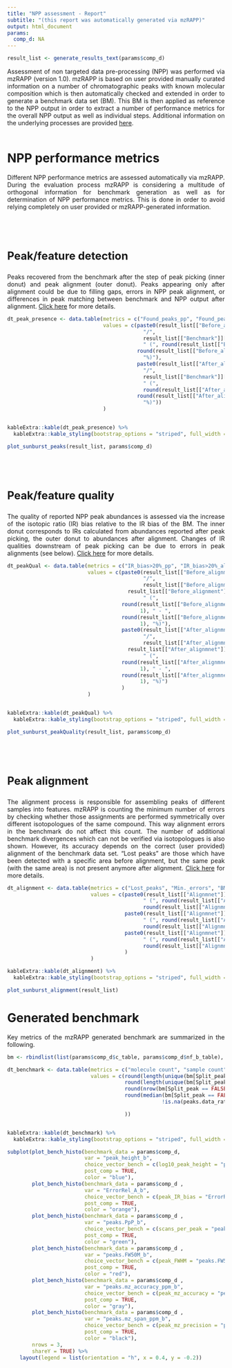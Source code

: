 ```yaml
---
title: "NPP assessment - Report"
subtitle: "(this report was automatically generated via mzRAPP)"
output: html_document
params:
  comp_d: NA
---
```


<style>
body {
text-align: justify}
</style>

```r
result_list <- generate_results_text(params$comp_d)
```

Assessment of non targeted data pre-processing (NPP) was performed via mzRAPP (version 1.0). mzRAPP is based on user provided manually curated information on a number of chromatographic peaks with known molecular composition which is then automatically checked and extended in order to generate a benchmark data set (BM). This BM is then applied as reference to the NPP output in order to extract a number of performance metrics for the overall NPP output as well as individual steps. Additional information on the underlying processes are provided [here](https://github.com/YasinEl/mzRAPP).
<br>
<br>

# NPP performance metrics
Different NPP performance metrics are assessed automatically via mzRAPP. During the evaluation process mzRAPP is considering a multitude of orthogonal information for benchmark generation as well as for determination of NPP performance metrics. This is done in order to avoid relying completely on user provided or mzRAPP-generated information. 

<div class = "row">
<div class = "col-md-6">
<br>
<br>
<br>
<b><p style="font-size:25px">Peak/feature detection</p></b>
Peaks recovered from the benchmark after the step of peak picking (inner donut) and peak alignment (outer donut). Peaks appearing only after alignment could be due to filling gaps, errors in NPP peak alignment, or differences in peak matching between benchmark and NPP output after alignment.
[Click here](https://github.com/YasinEl/mzRAPP) for more details.
```r
dt_peak_presence <- data.table(metrics = c("Found_peaks_pp", "Found_peaks_al"),
                               values = c(paste0(result_list[["Before_alignment"]][["Found_peaks"]][["count"]],
                                            "/",
                                            result_list[["Benchmark"]][["BM_peaks"]],
                                            " (", round(result_list[["Before_alignment"]][["Found_peaks"]][["CI"]][4],1), " - ", 
                                          round(result_list[["Before_alignment"]][["Found_peaks"]][["CI"]][5],1),
                                            "%)"),
                                          paste0(result_list[["After_alignmnet"]][["Found_peaks"]][["count"]],
                                            "/",
                                            result_list[["Benchmark"]][["BM_peaks"]],
                                            " (",
                                            round(result_list[["After_alignmnet"]][["Found_peaks"]][["CI"]][4],1), " - ", 
                                          round(result_list[["After_alignmnet"]][["Found_peaks"]][["CI"]][5],1),
                                            "%)"))
                               )


kableExtra::kable(dt_peak_presence) %>%
  kableExtra::kable_styling(bootstrap_options = "striped", full_width = FALSE, position="left")
```
</div>
<div class = "col-md-6">
```r
plot_sunburst_peaks(result_list, params$comp_d)
```
</div>
</div>

<div class = "row">
<div class = "col-md-6">
<br>
<br>
<br>
<b><p style="font-size:25px">Peak/feature quality</p></b>
The quality of reported NPP peak abundances is assessed via the increase of the isotopic ratio (IR) bias relative to the IR bias of the BM. The inner donut corresponds to IRs calculated from abundances reported after peak picking, the outer donut to abundances after alignment. Changes of IR qualities downstream of peak picking can be due to errors in peak alignments (see below).
[Click here](https://github.com/YasinEl/mzRAPP) for more details.
```r
dt_peakQual <- data.table(metrics = c("IR_bias>20%_pp", "IR_bias>20%_al"),
                          values = c(paste0(result_list[["Before_alignment"]][["IR_quality"]][["Error_inc_above20pp"]][["count"]],
                                            "/",
                                            result_list[["Before_alignment"]][["IR_quality"]][["Error_inc_above20pp"]][["count"]] +
                                       result_list[["Before_alignment"]][["IR_quality"]][["Error_inc_below20pp"]],
                                            " (",
                                     round(result_list[["Before_alignment"]][["IR_quality"]][["Error_inc_above20pp"]][["CI"]][4], 
                                           1), " - ",
                                     round(result_list[["Before_alignment"]][["IR_quality"]][["Error_inc_above20pp"]][["CI"]][5], 
                                           1), "%)"),
                                     paste0(result_list[["After_alignmnet"]][["IR_quality"]][["Error_inc_above20pp"]][["count"]],
                                            "/",
                                            result_list[["After_alignmnet"]][["IR_quality"]][["Error_inc_above20pp"]][["count"]] + 
                                       result_list[["After_alignmnet"]][["IR_quality"]][["Error_inc_below20pp"]],
                                            " (",
                                     round(result_list[["After_alignmnet"]][["IR_quality"]][["Error_inc_above20pp"]][["CI"]][4], 
                                           1), " - ",
                                     round(result_list[["After_alignmnet"]][["IR_quality"]][["Error_inc_above20pp"]][["CI"]][5], 
                                           1), "%)")
                                     )
                          )


kableExtra::kable(dt_peakQual) %>%
  kableExtra::kable_styling(bootstrap_options = "striped", full_width = FALSE, position="left")
```
</div>

<div class = "col-md-6">
```r
plot_sunburst_peakQuality(result_list, params$comp_d)
```
</div>
</div>

<div class = "row">
<div class = "col-md-6">
<br>
<br>
<br>
<b><p style="font-size:25px">Peak alignment</p></b>
The alignment process is responsible for assembling peaks of different samples into features. mzRAPP is counting the minimum number of errors by checking whether those assignments are performed symmetrically over different isotopologues of the same compound. This way alignment errors in the benchmark do not affect this count. The number of additional benchmark divergences which can not be verified via isotopologues is also shown. However, its accuracy depends on the correct (user provided) alignment of the benchmark data set. "Lost peaks" are those which have been detected with a specific area before alignment, but the same peak (with the same area) is not present anymore after alignment.
[Click here](https://github.com/YasinEl/mzRAPP) for more details.
```r
dt_alignment <- data.table(metrics = c("Lost_peaks", "Min._errors", "BM divergences"),
                           values = c(paste0(result_list[["Alignmnet"]][["Lost_b.A"]][["count"]],
                                            " (", round(result_list[["Alignmnet"]][["Lost_b.A"]][["CI"]][4],1), " - ",
                                            round(result_list[["Alignmnet"]][["Lost_b.A"]][["CI"]][5],1), "%)"),
                                      paste0(result_list[["Alignmnet"]][["Min.Errors"]][["count"]],
                                            " (", round(result_list[["Alignmnet"]][["Min.Errors"]][["CI"]][4],1), " - ",
                                            round(result_list[["Alignmnet"]][["Min.Errors"]][["CI"]][5],1), "%)"),
                                      paste0(result_list[["Alignmnet"]][["BM_divergences"]][["count"]],
                                            " (", round(result_list[["Alignmnet"]][["BM_divergences"]][["CI"]][4],1), " - ",
                                            round(result_list[["Alignmnet"]][["BM_divergences"]][["CI"]][5],1), "%)")
                                      )
                           )

kableExtra::kable(dt_alignment) %>%
  kableExtra::kable_styling(bootstrap_options = "striped", full_width = FALSE, position="left")
```
</div>

<div class = "col-md-6">
```r
plot_sunburst_alignment(result_list)
```
</div>
</div>


# Generated benchmark
Key metrics of the mzRAPP generated benchmark are summarized in the following. 
<div class = "row">
<div class = "col-md-4">
```r
bm <- rbindlist(list(params$comp_d$c_table, params$comp_d$nf_b_table), fill = TRUE, use.names = TRUE)

dt_benchmark <- data.table(metrics = c("molecule count", "sample count", "peak count", "med_scan_acqu._rate [1/s]"),
                           values = c(round(length(unique(bm[Split_peak == FALSE & main_peak == TRUE]$molecule_b)), 0),
                                      round(length(unique(bm[Split_peak == FALSE & main_peak == TRUE]$sample_name_b)),0),
                                      round(nrow(bm[Split_peak == FALSE & main_peak == TRUE]),0),
                                      round(median(bm[Split_peak == FALSE & main_peak == TRUE & 
                                                  !is.na(peaks.data_rate_b)]$peaks.data_rate_b), 1)

                                      ))


kableExtra::kable(dt_benchmark) %>%
  kableExtra::kable_styling(bootstrap_options = "striped", full_width = FALSE, position="left")
```
</div>

<div class = "col-md-8">
```r
subplot(plot_bench_histo(benchmark_data = params$comp_d, 
                         var = "peak_height_b", 
                         choice_vector_bench = c(log10_peak_height = "peak_height_b"), 
                         post_comp = TRUE,
                         color = "blue"), 
        plot_bench_histo(benchmark_data = params$comp_d , 
                         var = "ErrorRel_A_b", 
                         choice_vector_bench = c(peak_IR_bias = "ErrorRel_A_b"), 
                         post_comp = TRUE,
                         color = "orange"),
        plot_bench_histo(benchmark_data = params$comp_d , 
                         var = "peaks.PpP_b", 
                         choice_vector_bench = c(scans_per_peak = "peaks.PpP_b"), 
                         post_comp = TRUE,
                         color = "green"),
        plot_bench_histo(benchmark_data = params$comp_d , 
                         var = "peaks.FW50M_b", 
                         choice_vector_bench = c(peak_FWHM = "peaks.FW50M_b"), 
                         post_comp = TRUE,
                         color = "red"), 
        plot_bench_histo(benchmark_data = params$comp_d , 
                         var = "peaks.mz_accuracy_ppm_b", 
                         choice_vector_bench = c(peak_mz_accuracy = "peaks.mz_accuracy_ppm_b"), 
                         post_comp = TRUE,
                         color = "gray"), 
        plot_bench_histo(benchmark_data = params$comp_d , 
                         var = "peaks.mz_span_ppm_b", 
                         choice_vector_bench = c(peak_mz_precision = "peaks.mz_span_ppm_b"), 
                         post_comp = TRUE,
                         color = "black"), 
        nrows = 3,
        shareY = TRUE) %>%
    layout(legend = list(orientation = "h", x = 0.4, y = -0.2))
```
</div>
</div>




